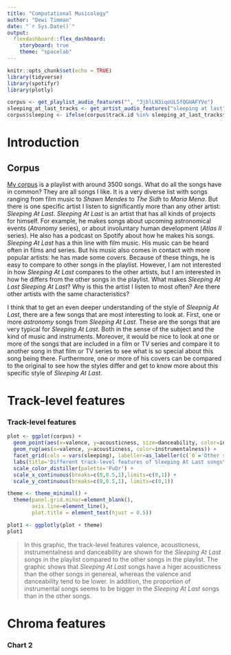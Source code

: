 ```yaml
---
title: "Computational Musicology"
author: "Dewi Timman"
date: "`r Sys.Date()`"
output: 
  flexdashboard::flex_dashboard:
    storyboard: true
    theme: "spacelab"
---
```


```r
knitr::opts_chunk$set(echo = TRUE)
library(tidyverse)
library(spotifyr)
library(plotly)
```

```r
corpus <- get_playlist_audio_features("", "3jblLN3iqoULSfQGHAFYVe")
sleeping_at_last_tracks <- get_artist_audio_features("sleeping at last")
corpus$sleeping <- ifelse(corpus$track.id %in% sleeping_at_last_tracks$track_id, 1, 0)
```


Introduction
=====================================================

Corpus
---------------------------------------------------------------
[My corpus](https://open.spotify.com/playlist/3jblLN3iqoULSfQGHAFYVe?si=262d717ca4354192) is a playlist with around 3500 songs. 
What do all the songs have in common? They are all songs I like. 
It is a very diverse list with songs ranging from film music to *Shawn Mendes* to *The Sidh* to *Maria Mena*. But there is one specific artist I listen to significantly more than any other artist: *Sleeping At Last*. 
*Sleeping At Last* is an artist that has all kinds of projects for himself. For example, he makes songs about upcoming astronomical events (*Atronomy* series), or about involuntary human development (*Atlas II* series). He also has a podcast on Spotify about how he makes his songs. 
*Sleeping At Last* has a thin line with film music. His music can be heard often in films and series. 
But his music also comes in contact with more popular artists: he has made some covers. Because of these things, he is easy to compare to other songs in the playlist. 
However, I am not interested in how *Sleeping At Last* compares to the other artists, but I am interested in how he differs from the other songs in the playlist. 
What makes *Sleeping At Last* *Sleeping At Last*? Why is this the artist I listen to most often? Are there other artists with the same characteristics?

I think that to get an even deeper understanding of the style of *Sleepnig At Last*, there are a few songs that are most interesting to look at. 
First, one or more *astronomy* songs from *Sleeping At Last*. These are the songs that are very typical for *Sleeping At Last*. Both in the sense of the subject and the kind of music and instruments. 
Moreover, it would be nice to look at one or more of the songs that are included in a film or TV series and compare it to another song in that film or TV series to see what is so special about this song being there. 
Furthermore, one or more of his covers can be compared to the original to see how the styles differ and get to know more about this specific style of *Sleeping At Last*. 

Track-level features {data-navmenu=Visualisation}
=====================================================
### Track-level features

```r
plot <- ggplot(corpus) +
  geom_point(aes(x=valence, y=acousticness, size=danceability, color=instrumentalness), alpha=0.4, shape=21) +
  geom_rug(aes(x=valence, y=acousticness, color=instrumentalness)) +
  facet_grid(cols = vars(sleeping), labeller=as_labeller(c(`0`='Other songs', `1`='Sleeping At Last songs'))) +
  labs(title='Different track-level features of Sleeping At Last songs\ncompared to other songs in the chosen playlist') +
  scale_color_distiller(palette='PuOr') + 
  scale_x_continuous(breaks=c(0,0.5,1),limits=c(0,1)) +
  scale_y_continuous(breaks=c(0,0.5,1), limits=c(0,1))

theme <- theme_minimal() +
  theme(panel.grid.minor=element_blank(),
        axis.line=element_line(), 
        plot.title = element_text(hjust = 0.5))

plot1 <- ggplotly(plot + theme)
plot1
```


> In this graphic, the track-level features valence, acousticness, instrumentalness and danceability are shown for the *Sleeping At Last* songs in the playlist compared to the other songs in the playlist. The graphic shows that *Sleeping At Last* songs have a higer acousticness than the other songs in genereal, whereas the valence and danceability tend to be lower. In addition, the proportion of instrumental songs seems to be bigger in the *Sleeping At Last* songs than in the other songs. 

Chroma features {data-navmenu=Visualisation}
=====================================================

### Chart 2

```r

```

